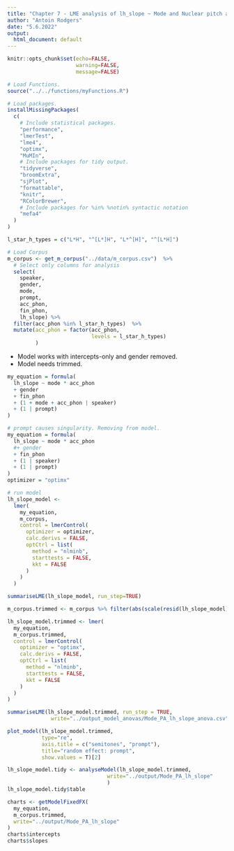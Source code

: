 ```yaml
---
title: "Chapter 7 - LME analysis of lh_slope ~ Mode and Nuclear pitch accents: "
author: "Antoin Rodgers"
date: "5.6.2022"
output:
  html_document: default
---
```


```r
knitr::opts_chunk$set(echo=FALSE,
                      warning=FALSE,
                      message=FALSE)

# Load Functions.
source("../../functions/myFunctions.R") 

# Load packages.
installMissingPackages(
  c(
    # Include statistical packages.
    "performance",
    "lmerTest",
    "lme4",
    "optimx",
    "MuMIn",
    # Include packages for tidy output.
    "tidyverse",
    "broomExtra",
    "sjPlot",
    "formattable",
    "knitr",
    "RColorBrewer",
    # Include packages for %in% %notin% syntactic notation
    "mefa4"
  )
)

```

```r
l_star_h_types = c("L*H", "^[L*]H", "L*^[H]", "^[L*H]")

# Load Corpus
m_corpus <- get_m_corpus("../data/m_corpus.csv")  %>%
  # Select only columns for analysis
  select(
    speaker,
    gender,
    mode,
    prompt,
    acc_phon,
    fin_phon,
    lh_slope) %>% 
  filter(acc_phon %in% l_star_h_types)  %>% 
  mutate(acc_phon = factor(acc_phon,
                           levels = l_star_h_types)
         )
```

-  Model works with intercepts-only and gender removed.
-  Model needs trimmed.
```r
my_equation = formula(
  lh_slope ~ mode * acc_phon
  + gender
  + fin_phon
  + (1 + mode + acc_phon | speaker)
  + (1 | prompt)
)

# prompt causes singularity. Removing from model.
my_equation = formula(
  lh_slope ~ mode * acc_phon
  #+ gender
  + fin_phon
  + (1 | speaker)
  + (1 | prompt)
)
optimizer = "optimx"
```

```r
# run model
lh_slope_model <-
  lmer(
    my_equation,
    m_corpus,
    control = lmerControl(
      optimizer = optimizer,
      calc.derivs = FALSE,
      optCtrl = list(
        method = "nlminb",
        starttests = FALSE,
        kkt = FALSE
      )
    )
  )

summariseLME(lh_slope_model, run_step=TRUE)
```

```r
m_corpus.trimmed <- m_corpus %>% filter(abs(scale(resid(lh_slope_model))) <= 3)

lh_slope_model.trimmed <- lmer(
  my_equation,
  m_corpus.trimmed,
  control = lmerControl(
    optimizer = "optimx",
    calc.derivs = FALSE,
    optCtrl = list(
      method = "nlminb",
      starttests = FALSE,
      kkt = FALSE
    )
  )
)

summariseLME(lh_slope_model.trimmed, run_step = TRUE,
              write="../output_model_anovas/Mode_PA_lh_slope_anova.csv")
```
```r
plot_model(lh_slope_model.trimmed,
           type="re",
           axis.title = c("semitones", "prompt"),
           title="random effect: prompt",
           show.values = T)[2]
```

```r

lh_slope_model.tidy <- analyseModel(lh_slope_model.trimmed,
                                write="../output/Mode_PA_lh_slope"
                                )
lh_slope_model.tidy$table

```

```r

charts <- getModelFixedFX(
  my_equation,
  m_corpus.trimmed,
  write="../output/Mode_PA_lh_slope"
)
charts$intercepts
charts$slopes


```
